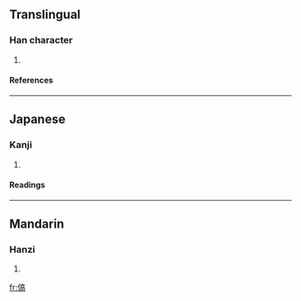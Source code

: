 ==Translingual==
===Han character===
{{Han char|rad=人|as=10|sn=12|four=|canj=人卜口月 (OYRB)}}
# {{defn|Han}}
====References====
{{Han ref|kx=0113.080|dkj=00954|hdz=10204.090|uh=5090|ud=20624}}
----
==Japanese==
===Kanji===
{{ja-kanji|grade=|rs=人10}}
# {{defn|Japanese}}
====Readings====
{{ja-readings|on=[[こう]] (kō), [[ごう]] (gō)|kun=}}
----
==Mandarin==
===Hanzi===
{{cmn-hanzi|pin=[[hào]] (hao4)|wg=hao<sup>4</sup>}}
# {{defn|Mandarin}}

[[fr:傐]]